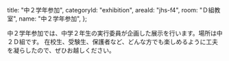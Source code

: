 
  title: "中２学年参加",
  categoryId: "exhibition",
  areaId: "jhs-f4",
  room: "Ｄ組教室",
  name: "中２学年参加",
};

中２学年参加では、中学２年生の実行委員が企画した展示を行います。場所は中２Ｄ組です。
在校生、受験生、保護者など、どんな方でも楽しめるように工夫を凝らしたので、ぜひお越しください。
